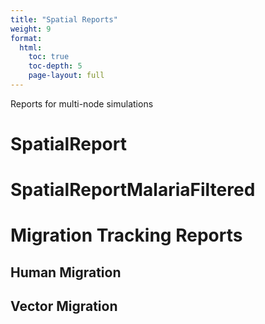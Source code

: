 ```yaml
---
title: "Spatial Reports"
weight: 9
format: 
  html:
    toc: true
    toc-depth: 5
    page-layout: full
---
```


Reports for multi-node simulations

# SpatialReport

# SpatialReportMalariaFiltered

# Migration Tracking Reports

## Human Migration

## Vector Migration

